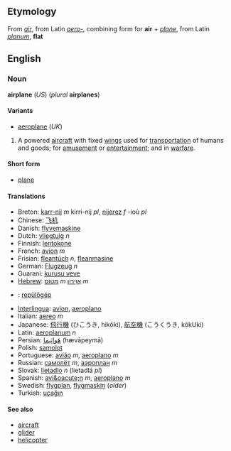 <!--

NOTE - If you make edits to this page, please also make corresponding edits to the page for "aeroplane".

-->

==Etymology==
From ''[[air]]'', from Latin ''[[aero-]]'', combining form for '''air''' + ''[[plane]]'', from Latin ''[[planum]]'', '''flat'''

==English==
===Noun===
'''airplane''' (''US'') (''plural'' '''airplanes''')

====Variants====
*[[aeroplane]] (''UK'')

# A powered [[aircraft]] with fixed [[wing]]s used for [[transportation]] of humans and goods; for [[amusement]] or [[entertainment]]; and in [[warfare]].

====Short form====
*[[plane]]

====Translations====
<!-- Please add translations also to AEROPLANE! -->
*Breton: [[karr-nij]] ''m'' kirri-nij ''pl'', [[nijerez]] ''f'' -ioù ''pl''
*Chinese: [[飞机]]
*Danish: [[flyvemaskine]]
*Dutch: [[vliegtuig]] ''n''
*Finnish: [[lentokone]]
*French: [[avion]] ''m''
*Frisian: [[fleantúch]] ''n'', [[fleanmasine]]
*German: [[Flugzeug]] ''n''
*Guarani: [[kurusu veve]]
*[[Hebrew]]: [[מָטוֹס]] ''m'' [[אֲוִירוֹן]] ''m''
*{{hu}}: [[:hu:repülőgép|repülőgép]]
*[[Interlingua]]: [[avion]], [[aeroplano]]
*Italian: [[aereo]] ''m''
*Japanese: [[飛行機]] (ひこうき, hikōki), [[航空機]] (こうくうき, kōkUki)
*Latin: [[aeroplanum]] ''n''
*Persian: [[هَواپَيما]] (hævāpeymā)
*Polish: [[samolot]]
*Portuguese: [[avião]] ''m'', [[aeroplano]] ''m''
*Russian: [[самолёт]] ''m'', [[аэроплан]] ''m''
*Slovak: [[lietadlo]] ''n'' (lietadlá ''pl'')
*Spanish: [[avi&oacute;n]] ''m'', [[aeroplano]] ''m''
*Swedish: [[flygplan]], [[flygmaskin]] (''older'')
*Turkish: [[uçağın]]
<!-- Please add translations also to AEROPLANE! -->

====See also====
*[[aircraft]]
*[[glider]]
*[[helicopter]]
